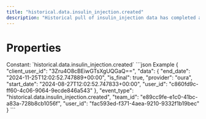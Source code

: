 ```yaml
---
title: "historical.data.insulin_injection.created"
description: "Historical pull of insulin_injection data has completed and you can now pull data for this resource."
---
```

# Properties
<ResponseField name="event_type" type="const string" required="true">
Constant: `historical.data.insulin_injection.created`
</ResponseField>
<ResponseField name="team_id" type="string" required="true">
</ResponseField>
<ResponseField name="user_id" type="string" required="true">
</ResponseField>
<ResponseField name="client_user_id" type="string" required="true">
</ResponseField>
<ResponseField name="data" type="HistoricalDataCreated" required="true">
<Expandable title="HistoricalDataCreated" defaultOpen="true">
<ResponseField name="user_id" type="string" required="true">
</ResponseField>
<ResponseField name="start_date" type="string" required="true">
</ResponseField>
<ResponseField name="end_date" type="string" required="true">
</ResponseField>
<ResponseField name="is_final" type="boolean" required="true">
</ResponseField>
<ResponseField name="provider" type="string" required="true">
</ResponseField>
</Expandable>
</ResponseField>
<ResponseExample>
```json Example
{
  "client_user_id": "3Zru4O8cBEiwGTsXgUQGaQ==",
  "data": {
    "end_date": "2024-11-25T12:02:52.747889+00:00",
    "is_final": true,
    "provider": "oura",
    "start_date": "2024-08-27T12:02:52.747833+00:00",
    "user_id": "c860fd9c-ff60-4c06-9064-9ecde846a543"
  },
  "event_type": "historical.data.insulin_injection.created",
  "team_id": "e89cc9fe-e1c0-41bc-a83a-728b8cb1056f",
  "user_id": "fac593ed-f371-4aea-9210-9332f1b19bec"
}
```
</ResponseExample>
